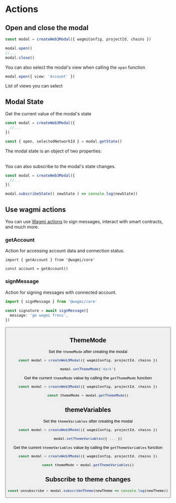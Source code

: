 
# Actions

## Open and close the modal

```ts
const modal = createWeb3Modal({ wagmiConfig, projectId, chains })

modal.open()
//...
modal.close()
```

You can also select the modal's view when calling the `open` function

```ts
modal.open({ view: 'Account' })
```

List of views you can select

<Table
  headers={['Variable', 'Description']}
  data={[
    {
      variable: { code: 'Connect' },
      description: 'Principal view of the modal - default view when disconnected',
    },
    {
      variable: { code: 'Account' },
      description: 'User profile - default view when connected',
    },
    {
      variable: { code: 'All wallets' },
      description: 'Shows the list of all available wallets',
    },
    {
      variable: { code: 'Network' },
      description: 'List of available networks - you can select and target a specific network before connecting',
    },
    {
      variable: { code: 'WhatIsANetwork' },
      description: '"What is a network" onboarding view',
    },
    {
      variable: { code: 'WhatIsAWallet' },
      description: '"What is a wallet" onboarding view',
    }
  ]}
/>

## Modal State

Get the current value of the modal's state
```ts
const modal = createWeb3Modal({
  //...
})

const { open, selectedNetworkId } = modal.getState()
```

The modal state is an object of two properties:

<Table
  headers={['Property', 'Description', 'Type']}
  data={[
    {
      variable: { code: 'open' },
      description: 'Open state will be true when the modal is open and false when closed.',
      type: { code: 'boolean' }
    },
    {
      variable: { code: 'selectedNetworkId' },
      description: 'The current chain id selected by the user',
      type: { code: 'number' }
    }
  ]}
/>

You can also subscribe to the modal's state changes.

```ts
const modal = createWeb3Modal({
  //...
})

modal.subscribeState(( newState ) => console.log(newState))
```

## Use wagmi actions

You can use [Wagmi actions](https://wagmi.sh/core/actions/getAccount) to sign messages, interact with smart contracts, and much more.

### getAccount

Action for accessing account data and connection status.

```tsx
import { getAccount } from '@wagmi/core'
 
const account = getAccount()
```

### signMessage

Action for signing messages with connected account.

```ts
import { signMessage } from '@wagmi/core'
 
const signature = await signMessage({
  message: 'gm wagmi frens',
})
```

<Button name="Learn More" url="https://wagmi.sh/core/actions/readContract" />

## ThemeMode

Set the `themeMode` after creating the modal

```ts
const modal = createWeb3Modal({ wagmiConfig, projectId, chains })

modal.setThemeMode('dark')
```

Get the current `themeMode` value by calling the `getThemeMode` function

```ts
const modal = createWeb3Modal({ wagmiConfig, projectId, chains })

const themeMode = modal.getThemeMode()
```

## themeVariables

Set the `themeVariables` after creating the modal

```ts
const modal = createWeb3Modal({ wagmiConfig, projectId, chains })

modal.setThemeVariables({ ... })
```

Get the current `themeVariables` value by calling the `getThemeVariables` function

```ts
const modal = createWeb3Modal({ wagmiConfig, projectId, chains })

const themeMode = modal.getThemeVariables()
```

## Subscribe to theme changes

```ts
const unsubscribe = modal.subscribeTheme(newTheme => console.log(newTheme))
```
